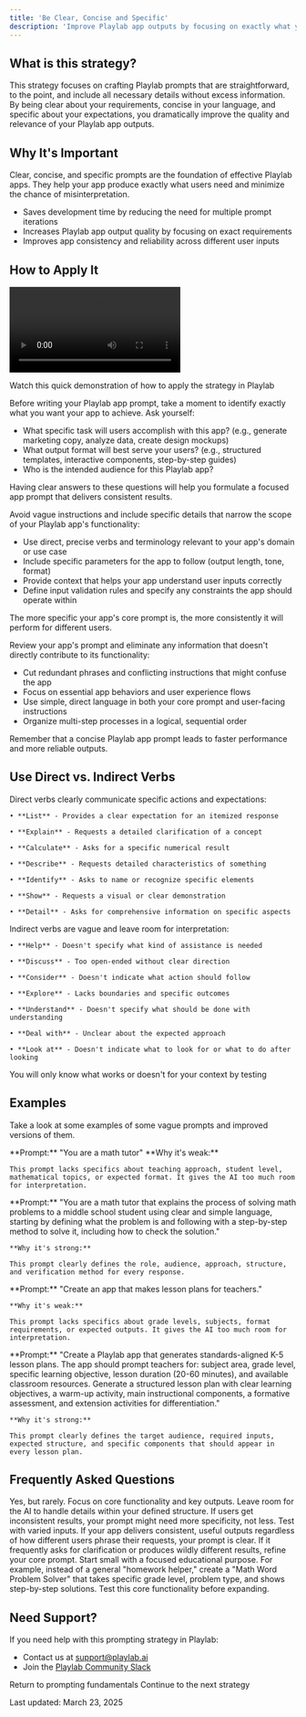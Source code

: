 ```yaml
---
title: 'Be Clear, Concise and Specific'
description: 'Improve Playlab app outputs by focusing on exactly what you need'
---
```


## <Icon icon="circle-question" size="24" className="inline-block align-text-bottom" /> What is this strategy?

This strategy focuses on crafting Playlab prompts that are straightforward, to the point, and include all necessary details without excess information. By being clear about your requirements, concise in your language, and specific about your expectations, you dramatically improve the quality and relevance of your Playlab app outputs.

## <Icon icon="lightbulb" size="24" className="inline-block align-text-bottom" /> Why It's Important

  Clear, concise, and specific prompts are the foundation of effective Playlab apps. They help your app produce exactly what users need and minimize the chance of misinterpretation.
  
  * Saves development time by reducing the need for multiple prompt iterations
  * Increases Playlab app output quality by focusing on exact requirements
  * Improves app consistency and reliability across different user inputs


## <Icon icon="map" size="24" className="inline-block align-text-bottom" /> How to Apply It

<video
  controls
  className="w-full aspect-video"
  src="https://www.loom.com/share/66645ccc40434db78e0bbe581a3c7c7b?sid=d9040a07-6b0d-4da1-8eb8-d70e74769bed"
/>
<p className="text-sm text-gray-500 mt-2 text-center italic">
  Watch this quick demonstration of how to apply the strategy in Playlab
</p>

<Accordion title="Step 1: Clearly define your Playlab app's purpose">
  Before writing your Playlab app prompt, take a moment to identify exactly what you want your app to achieve. Ask yourself:
  
  - What specific task will users accomplish with this app? (e.g., generate marketing copy, analyze data, create design mockups)
  - What output format will best serve your users? (e.g., structured templates, interactive components, step-by-step guides)
  - Who is the intended audience for this Playlab app?
  
  Having clear answers to these questions will help you formulate a focused app prompt that delivers consistent results.
</Accordion>

<Accordion title="Step 2: Design your Playlab app prompt with precision">
  Avoid vague instructions and include specific details that narrow the scope of your Playlab app's functionality:
  
  - Use direct, precise verbs and terminology relevant to your app's domain or use case
  - Include specific parameters for the app to follow (output length, tone, format)
  - Provide context that helps your app understand user inputs correctly
  - Define input validation rules and specify any constraints the app should operate within
  
  The more specific your app's core prompt is, the more consistently it will perform for different users.
</Accordion>

<Accordion title="Step 3: Optimize your Playlab app prompt">
  Review your app's prompt and eliminate any information that doesn't directly contribute to its functionality:
  
  - Cut redundant phrases and conflicting instructions that might confuse the app
  - Focus on essential app behaviors and user experience flows
  - Use simple, direct language in both your core prompt and user-facing instructions
  - Organize multi-step processes in a logical, sequential order
  
  Remember that a concise Playlab app prompt leads to faster performance and more reliable outputs.
</Accordion>

## <Icon icon="pen-to-square" size="24" className="inline-block align-text-bottom" /> Use Direct vs. Indirect Verbs

<CardGroup cols={2}>
  <Card title="Direct Verbs" icon="bullseye" color="#4CAF50">
    Direct verbs clearly communicate specific actions and expectations:
    
    • **List** - Provides a clear expectation for an itemized response
    
    • **Explain** - Requests a detailed clarification of a concept
    
    • **Calculate** - Asks for a specific numerical result
    
    • **Describe** - Requests detailed characteristics of something
    
    • **Identify** - Asks to name or recognize specific elements
    
    • **Show** - Requests a visual or clear demonstration
    
    • **Detail** - Asks for comprehensive information on specific aspects
  </Card>
  <Card title="Indirect Verbs" icon="globe" color="#f44336">
    Indirect verbs are vague and leave room for interpretation:
    
    • **Help** - Doesn't specify what kind of assistance is needed
    
    • **Discuss** - Too open-ended without clear direction
    
    • **Consider** - Doesn't indicate what action should follow
    
    • **Explore** - Lacks boundaries and specific outcomes
    
    • **Understand** - Doesn't specify what should be done with understanding
    
    • **Deal with** - Unclear about the expected approach
    
    • **Look at** - Doesn't indicate what to look for or what to do after looking
  </Card>
</CardGroup>

<Warning> You will only know what works or doesn't for your context by testing </Warning>

## <Icon icon="binoculars" size="24" className="inline-block align-text-bottom" /> Examples
Take a look at some examples of some vague prompts and improved versions of them.

<CardGroup cols={2}>
  <Card title="Vague Prompt" icon="xmark" color="#f44336">
     **Prompt:** 
    "You are a math tutor"
    **Why it's weak:** 
    
    This prompt lacks specifics about teaching approach, student level, mathematical topics, or expected format. It gives the AI too much room for interpretation.
  </Card>
  <Card title="Clear, Concise, Specific Prompt" icon="check" color="#4CAF50">
     **Prompt:** 
    "You are a math tutor that explains the process of solving math problems to a middle school student using clear and simple language, starting by defining what the problem is and following with a step-by-step method to solve it, including how to check the solution."
    
    **Why it's strong:** 
    
    This prompt clearly defines the role, audience, approach, structure, and verification method for every response.
  </Card>
</CardGroup>

<CardGroup cols={2} className="mt-6">
  <Card title="Vague Prompt" icon="xmark" color="#f44336">
     **Prompt:** 
    "Create an app that makes lesson plans for teachers."
    
    **Why it's weak:** 
    
    This prompt lacks specifics about grade levels, subjects, format requirements, or expected outputs. It gives the AI too much room for interpretation.
  </Card>
  <Card title="Clear, Concise, Specific Prompt" icon="check" color="#4CAF50">
     **Prompt:** 
    "Create a Playlab app that generates standards-aligned K-5 lesson plans. The app should prompt teachers for: subject area, grade level, specific learning objective, lesson duration (20-60 minutes), and available classroom resources. Generate a structured lesson plan with clear learning objectives, a warm-up activity, main instructional components, a formative assessment, and extension activities for differentiation."
    
    **Why it's strong:** 
    
    This prompt clearly defines the target audience, required inputs, expected structure, and specific components that should appear in every lesson plan.
  </Card>
</CardGroup>

## <Icon icon="circle-question" size="24" className="inline-block align-text-bottom" /> Frequently Asked Questions

<Accordion title="Can a Playlab app prompt be too specific?">
  Yes, but rarely. Focus on core functionality and key outputs. Leave room for the AI to handle details within your defined structure. If users get inconsistent results, your prompt might need more specificity, not less.
</Accordion>

<Accordion title="How do I know if my Playlab app prompt is clear enough?">
  Test with varied inputs. If your app delivers consistent, useful outputs regardless of how different users phrase their requests, your prompt is clear. If it frequently asks for clarification or produces wildly different results, refine your core prompt.
</Accordion>

<Accordion title="What if I'm not sure exactly what my Playlab app should do?">
  Start small with a focused educational purpose. For example, instead of a general "homework helper," create a "Math Word Problem Solver" that takes specific grade level, problem type, and shows step-by-step solutions. Test this core functionality before expanding.
</Accordion>

## <Icon icon="bullhorn" size="24" className="inline-block align-text-bottom" /> Need Support?

If you need help with this prompting strategy in Playlab:

* Contact us at [support@playlab.ai](mailto:support@playlab.ai)
* Join the [Playlab Community Slack](https://join.slack.com/t/playlabcommunity/shared_invite/zt-31mhwj7nl-49e1Mw5fYpyHJGOFyDIFtA)

<CardGroup className="mt-12 mb-8">
  <Card title="Back to Prompting Basics" icon="arrow-left" href="/prompting/basics" iconType="duotone">
    Return to prompting fundamentals
  </Card>
  <Card title="Next Prompting Strategy" icon="arrow-right" href="/prompting/next-strategy" iconType="duotone">
    Continue to the next strategy
  </Card>
</CardGroup>

Last updated: March 23, 2025